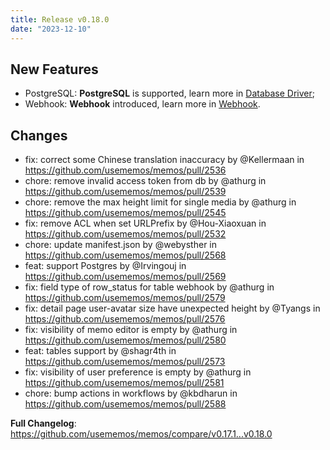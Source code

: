 ```yaml
---
title: Release v0.18.0
date: "2023-12-10"
---
```


## New Features

- PostgreSQL: **PostgreSQL** is supported, learn more in [Database Driver](https://www.usememos.com/docs/install/database#using-postgresql);
- Webhook: **Webhook** introduced, learn more in [Webhook](https://www.usememos.com/docs/advanced-settings/webhook).

## Changes

- fix: correct some Chinese translation inaccuracy by @Kellermaan in https://github.com/usememos/memos/pull/2536
- chore: remove invalid access token from db by @athurg in https://github.com/usememos/memos/pull/2539
- chore: remove the max height limit for single media by @athurg in https://github.com/usememos/memos/pull/2545
- fix: remove ACL when set URLPrefix by @Hou-Xiaoxuan in https://github.com/usememos/memos/pull/2532
- chore: update manifest.json by @webysther in https://github.com/usememos/memos/pull/2568
- feat: support Postgres by @Irvingouj in https://github.com/usememos/memos/pull/2569
- fix: field type of row_status for table webhook by @athurg in https://github.com/usememos/memos/pull/2579
- fix: detail page user-avatar size have unexpected height by @Tyangs in https://github.com/usememos/memos/pull/2576
- fix: visibility of memo editor is empty by @athurg in https://github.com/usememos/memos/pull/2580
- feat: tables support by @shagr4th in https://github.com/usememos/memos/pull/2573
- fix: visibility of user preference is empty by @athurg in https://github.com/usememos/memos/pull/2581
- chore: bump actions in workflows by @kbdharun in https://github.com/usememos/memos/pull/2588

**Full Changelog**: https://github.com/usememos/memos/compare/v0.17.1...v0.18.0
